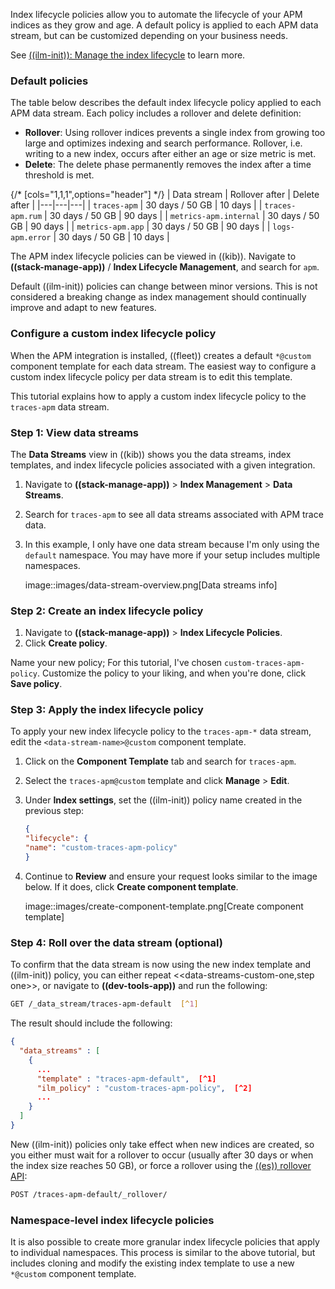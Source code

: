


Index lifecycle policies allow you to automate the
lifecycle of your APM indices as they grow and age.
A default policy is applied to each APM data stream,
but can be customized depending on your business needs.

See [((ilm-init)): Manage the index lifecycle](((ref))/index-lifecycle-management.html) to learn more.

<div id="index-lifecycle-policies-default{append_legacy}"></div>

### Default policies

The table below describes the default index lifecycle policy applied to each APM data stream.
Each policy includes a rollover and delete definition:

* **Rollover**: Using rollover indices prevents a single index from growing too large and optimizes indexing and search performance. Rollover, i.e. writing to a new index, occurs after either an age or size metric is met.
* **Delete**: The delete phase permanently removes the index after a time threshold is met.

{/* [cols="1,1,1",options="header"] */}
| Data stream | Rollover after | Delete after   |
|---|---|---|
| `traces-apm` | 30 days / 50 GB | 10 days |
| `traces-apm.rum` | 30 days / 50 GB | 90 days |
| `metrics-apm.internal` | 30 days / 50 GB | 90 days |
| `metrics-apm.app` | 30 days / 50 GB | 90 days |
| `logs-apm.error` | 30 days / 50 GB | 10 days |

The APM index lifecycle policies can be viewed in ((kib)).
Navigate to **((stack-manage-app))** / **Index Lifecycle Management**, and search for `apm`.

<DocCallOut title="Tip">
Default ((ilm-init)) policies can change between minor versions.
This is not considered a breaking change as index management should continually improve and adapt to new features.
</DocCallOut>

<div id="data-streams-custom-policy{append_legacy}"></div>

### Configure a custom index lifecycle policy

When the APM integration is installed, ((fleet)) creates a default `*@custom` component template for each data stream.
The easiest way to configure a custom index lifecycle policy per data stream is to edit this template.

This tutorial explains how to apply a custom index lifecycle policy to the `traces-apm` data stream.

<div id="data-streams-custom-one{append_legacy}"></div>

### Step 1: View data streams

The **Data Streams** view in ((kib)) shows you the data streams,
index templates, and index lifecycle policies associated with a given integration.

1. Navigate to **((stack-manage-app))** > **Index Management** > **Data Streams**.
1. Search for `traces-apm` to see all data streams associated with APM trace data.
1. In this example, I only have one data stream because I'm only using the `default` namespace.
    You may have more if your setup includes multiple namespaces.

    image::images/data-stream-overview.png[Data streams info]

<div id="data-streams-custom-two{append_legacy}"></div>

### Step 2: Create an index lifecycle policy

1. Navigate to **((stack-manage-app))** > **Index Lifecycle Policies**.
1. Click **Create policy**.

Name your new policy; For this tutorial, I've chosen `custom-traces-apm-policy`.
Customize the policy to your liking, and when you're done, click **Save policy**.

<div id="data-streams-custom-three{append_legacy}"></div>

### Step 3: Apply the index lifecycle policy

To apply your new index lifecycle policy to the `traces-apm-*` data stream,
edit the `<data-stream-name>@custom` component template.

1. Click on the **Component Template** tab and search for `traces-apm`.
1. Select the `traces-apm@custom` template and click **Manage** > **Edit**.
1. Under **Index settings**, set the ((ilm-init)) policy name created in the previous step:

    ```json
    {
    "lifecycle": {
    "name": "custom-traces-apm-policy"
    }

    ```

1. Continue to **Review** and ensure your request looks similar to the image below.
    If it does, click **Create component template**.

    image::images/create-component-template.png[Create component template]

<div id="data-streams-custom-four{append_legacy}"></div>

### Step 4: Roll over the data stream (optional)

To confirm that the data stream is now using the new index template and ((ilm-init)) policy,
you can either repeat \<\<data-streams-custom-one,step one>>, or navigate to **((dev-tools-app))** and run the following:

```bash
GET /_data_stream/traces-apm-default  [^1]
```
[^1]: The name of the data stream we've been hacking on appended with your \<namespace>

The result should include the following:

```json
{
  "data_streams" : [
    {
      ...
      "template" : "traces-apm-default",  [^1]
      "ilm_policy" : "custom-traces-apm-policy",  [^2]
      ...
    }
  ]
}
```
[^1]: The name of the custom index template created in step three
[^2]: The name of the ((ilm-init)) policy applied to the new component template in step two

New ((ilm-init)) policies only take effect when new indices are created,
so you either must wait for a rollover to occur (usually after 30 days or when the index size reaches 50 GB),
or force a rollover using the [((es)) rollover API](((ref))/indices-rollover-index.html):

```bash
POST /traces-apm-default/_rollover/
```

<div id="data-streams-custom-policy-namespace{append_legacy}"></div>

### Namespace-level index lifecycle policies

It is also possible to create more granular index lifecycle policies that apply to individual namespaces.
This process is similar to the above tutorial, but includes cloning and modify the existing index template to use
a new `*@custom` component template.
